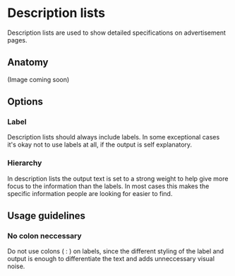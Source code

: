 # Description lists

Description lists are used to show detailed specifications on advertisement pages.

<TableOfContents />

## Anatomy

(Image coming soon)

## Options

### Label

Description lists should always include labels. In some exceptional cases it's okay not to use labels at all, if the output is self explanatory.

### Hierarchy

In description lists the output text is set to a strong weight to help give more focus to the information than the labels. In most cases this makes the specific information people are looking for easier to find.

## Usage guidelines

### No colon neccessary

Do not use colons ( : ) on labels, since the different styling of the label and output is enough to differentiate the text and adds unneccessary visual noise.
